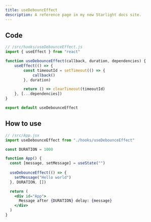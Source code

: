 ```yaml
---
title: useDebouncEffect
description: A reference page in my new Starlight docs site.
---
```


## Code 

```js
// /src/hooks/useDebounceEffect.js
import { useEffect } from "react"

function useDebounceEffect(callback, duration, dependencies) {
	useEffect(() => {
		const timeoutId = setTimeout(() => {
			callback()
		}, duration)

		return () => clearTimeout(timeoutId)
	}, [...dependencies])
}

export default useDebounceEffect
```

## How to use 

```jsx {1, 8-10}
// /src/App.jsx
import useDebounceEffect from "./hooks/useDebounceEffect"

const DURATION = 1000

function App() {
  const [message, setMessage] = useState("")
  
  useDebounceEffect(() => {
    setMessage("Hello world")
  }, DURATION, [])

  return (
    <div id="App">
      Message after {DURATION} delay: {message}      
    </div>
  )
}
```